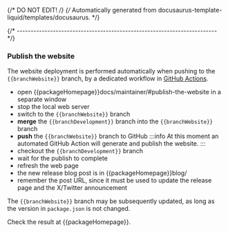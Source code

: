 {/* DO NOT EDIT! */}
{/* Automatically generated from docusaurus-template-liquid/templates/docusaurus. */}

{/* ------------------------------------------------------------------------ */}

### Publish the website

The website deployment is performed automatically when pushing to the
`{{branchWebsite}}` branch, by a dedicated workflow in
[GitHub Actions](https://github.com/{{githubProjectOrganization}}/{{githubProjectName}}/actions/workflows/publish-github-pages.yml).

- open {{packageHomepage}}docs/maintainer/#publish-the-website in a separate window
- stop the local web server
- switch to the `{{branchWebsite}}` branch
- **merge** the `{{branchDevelopment}}` branch into the `{{branchWebsite}}` branch
- **push** the `{{branchWebsite}}` branch to GitHub
  :::info
  At this moment an automated GitHub Action will generate and publish the website.
  :::
- checkout the `{{branchDevelopment}}` branch
- wait for the publish to complete
- refresh the web page
- the new release blog post is
in {{packageHomepage}}blog/
- remember the post URL, since it must be used to update the release page
and the X/Twitter announcement

The `{{branchWebsite}}` branch may be subsequently updated, as long as the
version in `package.json` is not changed.

Check the result at {{packageHomepage}}.
